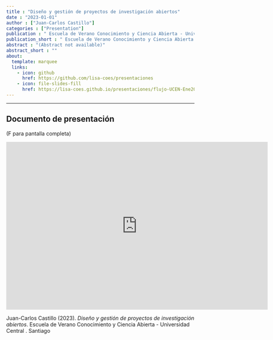 ```yaml
---
title : "Diseño y gestión de proyectos de investigación abiertos"
date : "2023-01-01"
author : ["Juan-Carlos Castillo"]
categories : ["Presentation"]
publication : " Escuela de Verano Conocimiento y Ciencia Abierta - Universidad Central . Santiago"
publication_short : " Escuela de Verano Conocimiento y Ciencia Abierta - Universidad Central . Santiago"
abstract : "(Abstract not available)"
abstract_short : ""
about:
  template: marquee
  links:
    - icon: github
      href: https://github.com/lisa-coes/presentaciones 
    - icon: file-slides-fill
      href: https://lisa-coes.github.io/presentaciones/flujo-UCEN-Ene2023/UCEN-Ene2023.html#1
---
```

---

## Documento de presentación

(F para pantalla completa)

<iframe width="700"  height="450" src="https://lisa-coes.github.io/presentaciones/flujo-UCEN-Ene2023/UCEN-Ene2023.html#1" title="Xaringan presentation" frameborder="0" allow="accelerometer; autoplay; clipboard-write; encrypted-media; gyroscope; picture-in-picture" allowfullscreen></iframe>


::: {.callout-note title="How to cite this work"}

Juan-Carlos Castillo (2023). *Diseño y gestión de proyectos de investigación abiertos*.  Escuela de Verano Conocimiento y Ciencia Abierta - Universidad Central . Santiago

:::

